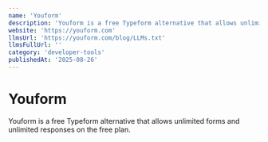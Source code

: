 ```yaml
---
name: 'Youform'
description: 'Youform is a free Typeform alternative that allows unlimited forms and unlimited responses on the free plan.'
website: 'https://youform.com'
llmsUrl: 'https://youform.com/blog/LLMs.txt'
llmsFullUrl: ''
category: 'developer-tools'
publishedAt: '2025-08-26'
---
```


# Youform

Youform is a free Typeform alternative that allows unlimited forms and unlimited responses on the free plan.
